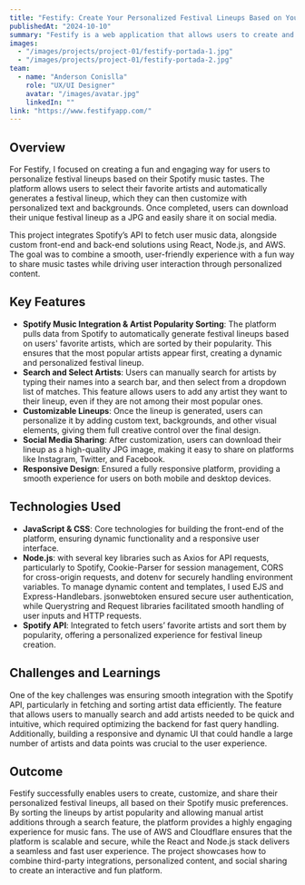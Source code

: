 ```yaml
---
title: "Festify: Create Your Personalized Festival Lineups Based on Your Spotify Music Taste"
publishedAt: "2024-10-10"
summary: "Festify is a web application that allows users to create and share custom festival lineups by selecting their favorite artists from Spotify. Users can personalize lineups with custom backgrounds and text, then download and share them on social media."
images:
  - "/images/projects/project-01/festify-portada-1.jpg"
  - "/images/projects/project-01/festify-portada-2.jpg"
team:
  - name: "Anderson Conislla"
    role: "UX/UI Designer"
    avatar: "/images/avatar.jpg"
    linkedIn: ""
link: "https://www.festifyapp.com/"
---
```


## Overview

For Festify, I focused on creating a fun and engaging way for users to personalize festival lineups based on their Spotify music tastes. The platform allows users to select their favorite artists and automatically generates a festival lineup, which they can then customize with personalized text and backgrounds. Once completed, users can download their unique festival lineup as a JPG and easily share it on social media.

This project integrates Spotify’s API to fetch user music data, alongside custom front-end and back-end solutions using React, Node.js, and AWS. The goal was to combine a smooth, user-friendly experience with a fun way to share music tastes while driving user interaction through personalized content.

## Key Features

- **Spotify Music Integration & Artist Popularity Sorting**: The platform pulls data from Spotify to automatically generate festival lineups based on users' favorite artists, which are sorted by their popularity. This ensures that the most popular artists appear first, creating a dynamic and personalized festival lineup.
- **Search and Select Artists**: Users can manually search for artists by typing their names into a search bar, and then select from a dropdown list of matches. This feature allows users to add any artist they want to their lineup, even if they are not among their most popular ones.
- **Customizable Lineups**: Once the lineup is generated, users can personalize it by adding custom text, backgrounds, and other visual elements, giving them full creative control over the final design.
- **Social Media Sharing**: After customization, users can download their lineup as a high-quality JPG image, making it easy to share on platforms like Instagram, Twitter, and Facebook.
- **Responsive Design**: Ensured a fully responsive platform, providing a smooth experience for users on both mobile and desktop devices.

## Technologies Used

- **JavaScript & CSS**: Core technologies for building the front-end of the platform, ensuring dynamic functionality and a responsive user interface.
- **Node.js**:  with several key libraries such as Axios for API requests, particularly to Spotify, Cookie-Parser for session management, CORS for cross-origin requests, and dotenv for securely handling environment variables. To manage dynamic content and templates, I used EJS and Express-Handlebars. jsonwebtoken ensured secure user authentication, while Querystring and Request libraries facilitated smooth handling of user inputs and HTTP requests.
- **Spotify API**: Integrated to fetch users’ favorite artists and sort them by popularity, offering a personalized experience for festival lineup creation.

## Challenges and Learnings

One of the key challenges was ensuring smooth integration with the Spotify API, particularly in fetching and sorting artist data efficiently. The feature that allows users to manually search and add artists needed to be quick and intuitive, which required optimizing the backend for fast query handling. Additionally, building a responsive and dynamic UI that could handle a large number of artists and data points was crucial to the user experience.

## Outcome

Festify successfully enables users to create, customize, and share their personalized festival lineups, all based on their Spotify music preferences. By sorting the lineups by artist popularity and allowing manual artist additions through a search feature, the platform provides a highly engaging experience for music fans. The use of AWS and Cloudflare ensures that the platform is scalable and secure, while the React and Node.js stack delivers a seamless and fast user experience. The project showcases how to combine third-party integrations, personalized content, and social sharing to create an interactive and fun platform.